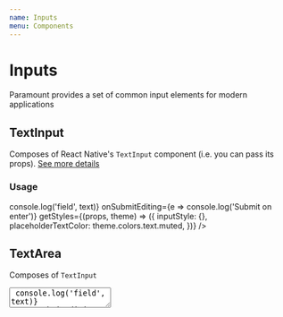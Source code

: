 ```yaml
---
name: Inputs
menu: Components
---
```




# Inputs

Paramount provides a set of common input elements for modern applications

## TextInput

Composes of React Native's `TextInput` component (i.e. you can pass its props). [See more details](https://facebook.github.io/react-native/docs/textinput)

### Usage

<Playground>
  <TextInput
    name="field"
    value={undefined}
    placeholder="Add your own placeholder"
    size="large"
    isDisabled={false}
    isInvalid={false}
    keyboardType="email-address"
    onChangeText={text => console.log('field', text)}
    onSubmitEditing={e => console.log('Submit on enter')}
    getStyles={(props, theme) => ({
      inputStyle: {},
      placeholderTextColor: theme.colors.text.muted,
    })}
  />
</Playground>

## TextArea

Composes of `TextInput`

<Playground>
  <TextArea
    name="field"
    placeholder="Add your own placeholder"
    size="large"
    isDisabled={false}
    isInvalid={false}
    keyboardType="email-address"
    onChangeText={text => console.log('field', text)}
    onSubmitEditing={e => console.log('Submit on enter')}
  />
</Playground>

## IconTextInput

Add custom icons on the left or right within the input box. Composes of `TextInput`

<Playground>
  <Box marginBottom={24}>
    <State initial={{ value: '' }}>
      {({ state, setState }) => (
        <IconTextInput
          leftIcon={
            <View>
              <Icon name="menu" size={24} />
            </View>
          }
          rightIcon={
            <View>
              <Icon name="menu" size={24} />
            </View>
          }
          onChangeText={text => setState({ value: text })}
          value={state.value}
        />
      )}
    </State>
  </Box>
</Playground>

## ClearableTextInput

Adds a Close icon when there is an input which can be cleared. On clearing, it will change text to `''` and `onClear` callback is called. Composes of `TextInput`

<Playground>
  <Box marginBottom={24}>
    <State initial={{ value: '' }}>
      {({ state, setState }) => (
        <ClearableTextInput
          onChangeText={text => setState({ value: text })}
          value={state.value}
          onClear={() => {
            console.log('Cleared!');
          }}
          placeholder="Clearable text input"
        />
      )}
    </State>
  </Box>
</Playground>

## SearchTextInput

Adds a Search icon. Composes `ClearableTextInput`

<Playground>
  <Box marginBottom={24}>
    <State initial={{ value: '' }}>
      {({ state, setState }) => (
        <SearchTextInput
          onChangeText={text => setState({ value: text })}
          value={state.value}
          onClear={() => {
            console.log('Cleared!');
          }}
          placeholder="Text input with search icon"
        />
      )}
    </State>
  </Box>
</Playground>

## CopyTextInput

Adds a Copy icon when there is an input, and upon clicking it, it will save the content to clipboard. Composes `IconTextInput`

<Playground>
  <Box marginBottom={24}>
    <State initial={{ value: '' }}>
      {({ state, setState }) => (
        <CopyTextInput
          onChangeText={text => setState({ value: text })}
          value={state.value}
          onCopy={text => {
            console.log('Copied', text);
          }}
          placeholder="Text input wiht copy"
        />
      )}
    </State>
  </Box>
</Playground>

## PhoneNumberInput

Appends a button to select country code

### Usage

<Playground>
  <State initial={{ countryCode: 'US', phoneNumber: '' }}>
    {({ state, setState }) => (
      <PhoneNumberInput
        header={
          <Spacing marginVertical={3} paddingHorizontal={2}>
            <Heading size="xxxlarge">Select your country</Heading>
          </Spacing>
        }
        onChangeCountryCode={countryCode => setState({ countryCode })}
        onChangePhoneNumber={phoneNumber => setState({ phoneNumber })}
        phoneNumber={state.phoneNumber}
        countryCode={state.countryCode}
        placeholder="Enter your phone number"
      />
    )}
  </State>
</Playground>

### Props

<PropsTable of={PhoneNumberInput} />
